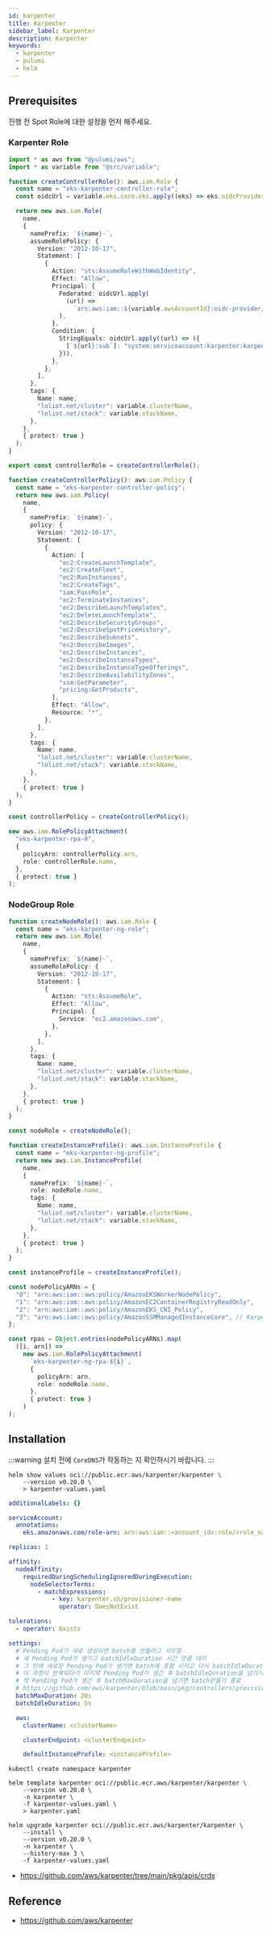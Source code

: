 ```yaml
---
id: karpenter
title: Karpenter
sidebar_label: Karpenter
description: Karpenter
keywords:
  - karpenter
  - pulumi
  - helm
---
```


## Prerequisites

진행 전 Spot Role에 대한 설정을 먼저 해주세요.

### Karpenter Role

```typescript
import * as aws from "@pulumi/aws";
import * as variable from "@src/variable";

function createControllerRole(): aws.iam.Role {
  const name = "eks-karpenter-controller-role";
  const oidcUrl = variable.eks.core.eks.apply((eks) => eks.oidcProvider.url);

  return new aws.iam.Role(
    name,
    {
      namePrefix: `${name}-`,
      assumeRolePolicy: {
        Version: "2012-10-17",
        Statement: [
          {
            Action: "sts:AssumeRoleWithWebIdentity",
            Effect: "Allow",
            Principal: {
              Federated: oidcUrl.apply(
                (url) =>
                  `arn:aws:iam::${variable.awsAccountId}:oidc-provider/${url}`
              ),
            },
            Condition: {
              StringEquals: oidcUrl.apply((url) => ({
                [`${url}:sub`]: "system:serviceaccount:karpenter:karpenter",
              })),
            },
          },
        ],
      },
      tags: {
        Name: name,
        "loliot.net/cluster": variable.clusterName,
        "loliot.net/stack": variable.stackName,
      },
    },
    { protect: true }
  );
}

export const controllerRole = createControllerRole();

function createControllerPolicy(): aws.iam.Policy {
  const name = "eks-karpenter-controller-policy";
  return new aws.iam.Policy(
    name,
    {
      namePrefix: `${name}-`,
      policy: {
        Version: "2012-10-17",
        Statement: [
          {
            Action: [
              "ec2:CreateLaunchTemplate",
              "ec2:CreateFleet",
              "ec2:RunInstances",
              "ec2:CreateTags",
              "iam:PassRole",
              "ec2:TerminateInstances",
              "ec2:DescribeLaunchTemplates",
              "ec2:DeleteLaunchTemplate",
              "ec2:DescribeSecurityGroups",
              "ec2:DescribeSpotPriceHistory",
              "ec2:DescribeSubnets",
              "ec2:DescribeImages",
              "ec2:DescribeInstances",
              "ec2:DescribeInstanceTypes",
              "ec2:DescribeInstanceTypeOfferings",
              "ec2:DescribeAvailabilityZones",
              "ssm:GetParameter",
              "pricing:GetProducts",
            ],
            Effect: "Allow",
            Resource: "*",
          },
        ],
      },
      tags: {
        Name: name,
        "loliot.net/cluster": variable.clusterName,
        "loliot.net/stack": variable.stackName,
      },
    },
    { protect: true }
  );
}

const controllerPolicy = createControllerPolicy();

new aws.iam.RolePolicyAttachment(
  "eks-karpenter-rpa-0",
  {
    policyArn: controllerPolicy.arn,
    role: controllerRole.name,
  },
  { protect: true }
);
```

### NodeGroup Role

```typescript
function createNodeRole(): aws.iam.Role {
  const name = "eks-karpenter-ng-role";
  return new aws.iam.Role(
    name,
    {
      namePrefix: `${name}-`,
      assumeRolePolicy: {
        Version: "2012-10-17",
        Statement: [
          {
            Action: "sts:AssumeRole",
            Effect: "Allow",
            Principal: {
              Service: "ec2.amazonaws.com",
            },
          },
        ],
      },
      tags: {
        Name: name,
        "loliot.net/cluster": variable.clusterName,
        "loliot.net/stack": variable.stackName,
      },
    },
    { protect: true }
  );
}

const nodeRole = createNodeRole();

function createInstanceProfile(): aws.iam.InstanceProfile {
  const name = "eks-karpenter-ng-profile";
  return new aws.iam.InstanceProfile(
    name,
    {
      namePrefix: `${name}-`,
      role: nodeRole.name,
      tags: {
        Name: name,
        "loliot.net/cluster": variable.clusterName,
        "loliot.net/stack": variable.stackName,
      },
    },
    { protect: true }
  );
}

const instanceProfile = createInstanceProfile();

const nodePolicyARNs = {
  "0": "arn:aws:iam::aws:policy/AmazonEKSWorkerNodePolicy",
  "1": "arn:aws:iam::aws:policy/AmazonEC2ContainerRegistryReadOnly",
  "2": "arn:aws:iam::aws:policy/AmazonEKS_CNI_Policy",
  "3": "arn:aws:iam::aws:policy/AmazonSSMManagedInstanceCore", // Karpenter
};

const rpas = Object.entries(nodePolicyARNs).map(
  ([i, arn]) =>
    new aws.iam.RolePolicyAttachment(
      `eks-karpenter-ng-rpa-${i}`,
      {
        policyArn: arn,
        role: nodeRole.name,
      },
      { protect: true }
    )
);
```

## Installation

:::warning
설치 전에 `CoreDNS`가 작동하는 지 확인하시기 바랍니다.
:::

```shell
helm show values oci://public.ecr.aws/karpenter/karpenter \
    --version v0.20.0 \
    > karpenter-values.yaml
```

```yaml tilte="karpenter-values.yaml"
additionalLabels: {}

serviceAccount:
  annotations:
    eks.amazonaws.com/role-arn: arn:aws:iam::<account_id>:role/<role_name>

replicas: 1

affinity:
  nodeAffinity:
    requiredDuringSchedulingIgnoredDuringExecution:
      nodeSelectorTerms:
        - matchExpressions:
            - key: karpenter.sh/provisioner-name
              operator: DoesNotExist

tolerations:
  - operator: Exists

settings:
  # Pending Pod가 새로 생성되면 batch를 만들려고 시도함
  # 새 Pending Pod가 생기고 batchIdleDuration 시간 만큼 대기
  # 그 안에 새로운 Pending Pod가 생기면 batch에 포함 시키고 다시 batchIdleDuration 시간 대기
  # 이 과정이 반복되다가 마지막 Pending Pod가 생긴 후 batchIdleDuration을 넘기거나
  # 첫 Pending Pod가 생긴 후 batchMaxDuration을 넘기면 batch만들기 종료
  # https://github.com/aws/karpenter/blob/main/pkg/controllers/provisioning/batcher.go
  batchMaxDuration: 20s
  batchIdleDuration: 5s

  aws:
    clusterName: <clusterName>

    clusterEndpoint: <clusterEndpoint>

    defaultInstanceProfile: <instanceProfile>
```

```shell
kubectl create namespace karpenter
```

```shell
helm template karpenter oci://public.ecr.aws/karpenter/karpenter \
    --version v0.20.0 \
    -n karpenter \
    -f karpenter-values.yaml \
    > karpenter.yaml
```

```shell
helm upgrade karpenter oci://public.ecr.aws/karpenter/karpenter \
    --install \
    --version v0.20.0 \
    -n karpenter \
    --history-max 3 \
    -f karpenter-values.yaml
```

- https://github.com/aws/karpenter/tree/main/pkg/apis/crds

## Reference

- https://github.com/aws/karpenter
